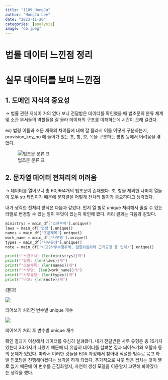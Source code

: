 ```yaml
---
title: "1109_HongJu"
author: "HongJu Lee"
date: "2023-11-20"
categories: [analysis]
image: "db.jpeg"
---
```


# 법률 데이터 느낀점 정리

# 실무 데이터를 보며 느낀점

## 1. 도메인 지식의 중요성

→ 법률 관련 지식이 거의 없다 보니 전달받은 데이터를 확인했을 때 법조문의 분류 체계 및 소관 부서들의 역할들을 잘 몰라 데이터의 구조를 이해하는데 시간이 오래 걸렸다. 

ex) 법령 이름과 조문 제목의 차이들에 대해 잘 몰라서 이를 어떻게 구분하는지, provision_key_no 에 들어가 있는 조, 항, 호, 목을 구분하는 방법 등에서 어려움을 겪었다.

![법조문 분류 표](table.png)

## 2. 문자열 데이터 전처리의 어려움

→ 데이터를 열어보니 총 60,964개의 법조문이 존재했다. 조, 항을 제외한 나머지 열들이 모두 str 타입이기 때문에 문자열을 어떻게 전처리 할지가 중요하다고 생각했다. 

내가 생각한 전처리 방식은 다음과 같았다. 먼저 열 별로 unique 처리해서 줄일 수 있는 라벨로 변경할 수 있는 열이 무엇이 있는지 확인해 봤다. 처리 결과는 다음과 같았다.

```python
ministrys = main_df['소관부처'].unique()
laws = main_df['법령'].unique()
names = main_df['조문제목'].unique()
work_name = main_df['사무명'].unique()
types = main_df['사무유형'].unique()
note = main_df['비고(사무수행주체, 권한위임위탁 근거규정 등 입력)'].unique()

print(f"소관부서: {len(ministrys)}개")
print(f"법령: {len(laws)}개")
print(f"조문제목: {len(names)}개")
print(f"사무명: {len(work_name)}개")
print(f"사무유형: {len(types)}개")
print(f"비고: {len(note)}개")
```

(결과)

![](first.png)

띄어쓰기 처리전 변수별 unique 개수

![](second.png)

띄어쓰기 처리 후 변수별 unique 개수

 확인 결과가 이상해서 데이터를 유심히 살펴봤다. 내가 전달받은 사무 유형은 총 16가지였는데 33가지가 나왔기 때문에 더 유심히 데이터를 살펴본 결과 띄어쓰기와 오탈자 등의 문제가 있었다. 따라서 이러한 것들을 EDA 과정에서 찾아내 적절한 범주로 묶고 라벨 인코딩을 진행해야겠다는 생각을 하게 되었다. 추가적으로 사뭇 명은 겹치는 것이 별로 없기 때문에 이 변수를 군집화할지, 자연어 생성 모델을 이용할지 고민해 봐야겠다는 생각을 했다.

